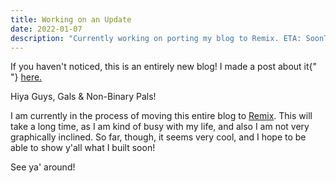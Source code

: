 ```yaml
---
title: Working on an Update
date: 2022-01-07
description: "Currently working on porting my blog to Remix. ETA: SoonTM"
---
```



<Aside title="Hey there, neighbor!">
	<p class="text-sm">
		If you haven't noticed, this is an entirely new blog! I made a post about it{" "}
		<a href="/blog/4tl8d58hTEtToeuO/">here.</a>
	</p>
</Aside>

Hiya Guys, Gals & Non-Binary Pals!

I am currently in the process of moving this entire blog to [Remix](https://remix.run). This will take a long time, as I am kind of busy with my life, and also I am not very graphically inclined. So far, though, it seems very cool, and I hope to be able to show y'all what I built soon!

See ya' around!
